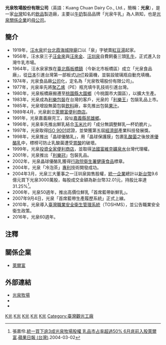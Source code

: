 {{Infobox Company 
|company_name=光泉牧場股份有限公司
|company_name_en=Kuang Chuan Dairy Co., Ltd.
|company_logo=[[File:KcLogo.png|center]]
|company_type=[[股份有限公司|股份有限公司]]
|company_slogan=閣下健康，光泉願望
|trading_name=光泉
|local_code_name=TW
|local_code=04313172
|foundation=1964年（光泉食品廠）<br>1974年（公司化）
|location={{ROC-TWN}}<br>[[台北市|台北市]][[內湖區|內湖區]]瑞光路502號4樓
|area_served=[[台灣|台灣]]
|founder=汪水泉
|key_people=[[董事長|董事長]]：-{[[汪林祥|汪林祥]]}-<br>[[總經理|總經理]]：葉清賜
|industry=食品製造業<br>流通業
|products=乳品系列<br>食品系列<br>飲料系列
|services=
|capital=[[新台幣|新台幣]]1,000,000,000元（2016年6月）
|revenue=
|assets=[[新台幣|新台幣]]1,000,000,000元
|operating_income=
|profit=
|total_asset=
|net_asset=
|market_value=
|num_employees=2000人
|P/E ratio=
|earnings per share=
|Net asset value=
|accounting_period=
|parent=
|major_shareholder=
|divisions=
|subsid=
|homepage=[http://www.kuangchuan.com/ www.kuangchuan.com]
|footnotes=
}}

'''光泉牧場股份有限公司'''（英語：Kuang Chuan Dairy Co., Ltd.，簡稱：'''光泉'''），是一家[[台灣|台灣]]知名的[[飲品|飲品]]製造廠，主要以[[牛奶|牛奶]]製品品牌「光泉牛乳」為人熟知，也是[[光泉關係企業|光泉關係企業]]的[[母公司|母公司]]。

==簡介==
*1919年，[[汪水泉|汪水泉]]於[[台北霞海城隍廟|台北霞海城隍廟]]口以「泉」字號賣[[紅豆湯|紅豆湯]]起家。
*1956年，汪水泉三子[[汪金來|汪金來]]與[[汪來金|汪來金]]、[[汪圳泉|汪圳泉]]自費飼養三頭[[乳牛|乳牛]]，正式進入台灣牛乳市場。
*1964年，汪水泉家族在[[新北市|臺北縣]][[板橋區_(新北市)|板橋鎮]]（今新北市板橋區）成立「光泉食品廠」，從[[日本|日本]]引進台灣第一部板式[[超高溫消毒法|UHT]]殺菌機，並裝設玻璃瓶自動充填機。
*1974年，光泉食品廠[[公司|公司]]化，定名為「光泉牧場股份有限公司」。
*1977年，光泉率先將[[聚乙烯|聚乙烯]]（PE）瓶充填牛乳技術引進台灣。
*1980年，光泉板橋廠搬遷至[[桃園市|桃園縣]][[大園區|大園鄉]]（今桃園市大園區），以擴大生產。
*1983年，光泉成為[[利樂包裝|利樂包裝]]在台灣的客戶，光泉的「[[利樂王|利樂王]]」包裝乳品上市。
*1985年，光泉增設無菌包裝[[飲料|飲料]]廠，率先推出包裝[[果汁|果汁]]。
*1989年4月，光泉創立[[萊爾富便利商店|萊爾富便利商店]]。
*1991年，光泉嘉義廠完工，設址[[嘉義縣|嘉義縣]][[民雄鄉|民雄鄉]]。
*1996年，光泉率先推出鮮乳結合[[玉米片|玉米片]]的「成分無調整鮮乳—杯奶脆片」。
*1997年，光泉取得[[ISO_9001|ISO 9001]]認證，並榮獲第五屆[[中華民國經濟部|經濟部]]產業科技發展獎。
*1998年，光泉推出「晶球優酪乳」，用「晶球保護膜」包裹[[乳酸菌|乳酸菌]]之後放進[[優酪乳|優酪乳]]中，標榜可防止乳酸菌遭受[[胃酸|胃酸]]的破壞。
*1999年，光泉[[投資|投資]][[全家便利商店|全家便利商店]]，並取得[[法國|法國]][[富維克|富維克]][[礦泉水|礦泉水]]台灣代理權。
*2001年，光泉推出「[[利樂冠|利樂冠]]」包裝乳品。
*2002年，光泉晶球優酪乳獲得[[行政院衛生署|行政院衛生署]][[健康食品|健康食品]]標章。
*2004年，光泉「冷泡茶」[[專利|專利]]技術開發成功。
*2004年3月，光泉三大董事之一汪圳泉拋售股權，[[統一企業|統一企業]]總計以[[新台幣|新台幣]]9.6億元買下光泉3000萬股，每股成交金額為新台幣32.01元，持股比率達31.25%<ref>張嘉伶.[https://tw.appledaily.com/finance/20040302/56UBQGWJEDXDFGSQMOGCECH3UM/ 統一買下逾3成光泉牧場股權 乳品市占率超過50% 6月底前入股萊爾富].[[蘋果日報_(台灣)|蘋果日報 (台灣)]].2004-03-02</ref>。
*2006年，光泉50週年，推出高價位鮮乳「首席藍帶新鮮乳」。
*2007年9月4日，光泉「首席藍帶生產履歷系統」正式上線。
*2010年，光泉導入[[臺灣職業安全衛生管理系統|臺灣職業安全衛生管理系統]]（TOSHMS），並公告職業安全衛生政策。
*2016年，光泉60週年。

==注釋==
{{reflist}}

==關係企業==
*[[萊爾富|萊爾富]]

== 外部連結 ==
{{commonscat|Kuang Chuan Dairy}}
*[http://www.kuangchuan.com 光泉牧場]{{Wayback|url=http://www.kuangchuan.com/ |date=20130119092816 }}
*{{Facebook|iLoveKCmilk|光泉"HOT"鮮奶}}
* {{youtube|user=kcfoodstv|光泉牧場}}

{{Portal bar|台灣|企業}}
[[Category:台灣食品公司|K光]]
[[Category:飲食飲料品牌|K光]]
[[Category:乳業公司|K光]]
[[Category:總部位於內湖區的工商業機構|K光]]
[[Category:1964年成立的公司|K光]]
[[Category:臺灣觀光工廠|Category:臺灣觀光工廠]]